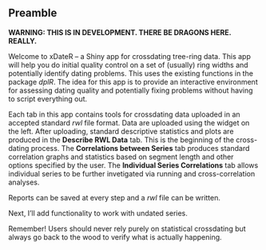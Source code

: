 ## Preamble

**WARNING: THIS IS IN DEVELOPMENT. THERE BE DRAGONS HERE. REALLY.**

Welcome to xDateR -- a Shiny app for crossdating tree-ring data. This app will help you do initial quality control on a set of (usually) ring widths and potentially identify dating problems. This uses the existing functions in the package *dplR*.  The idea for this app is to provide an interactive environment for assessing dating quality and potentially fixing problems without having to script everything out.

Each tab in this app contains tools for crossdating data uploaded in an accepted standard *rwl* file format. Data are uploaded using the widget on the left. After uploading, standard descriptive statistics and plots are produced in the **Describe RWL Data** tab. This is the beginning of the cross-dating process. The **Correlations between Series** tab produces standard correlation graphs and statistics based on segment length and other options specified by the user. The **Individual Series Correlations** tab allows individual series to be further invetigated via running and cross-correlation analyses. 

Reports can be saved at every step and a *rwl* file can be written. 

Next, I'll add functionality to work with undated series.

Remember! Users should never rely purely on statistical crossdating but always go back to the wood to verify what is actually happening. 
